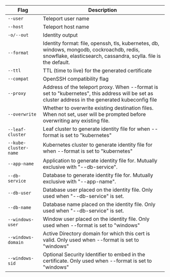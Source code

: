 | Flag | Description |
| - | - |
| `--user` | Teleport user name |
| `--host` | Teleport host name |
| `-o/--out` | Identity output |
| `--format` | Identity format: file, openssh, tls, kubernetes, db, windows, mongodb, cockroachdb, redis, snowflake, elasticsearch, cassandra, scylla. file is the default. |
| `--ttl` | TTL (time to live) for the generated certificate |
| `--compat` | OpenSSH compatibility flag |
| `--proxy` | Address of the teleport proxy. When --format is set to &#34;kubernetes&#34;, this address will be set as cluster address in the generated kubeconfig file |
| `--overwrite` | Whether to overwrite existing destination files. When not set, user will be prompted before overwriting any existing file. |
| `--leaf-cluster` | Leaf cluster to generate identity file for when --format is set to &#34;kubernetes&#34; |
| `--kube-cluster-name` | Kubernetes cluster to generate identity file for when --format is set to &#34;kubernetes&#34; |
| `--app-name` | Application to generate identity file for. Mutually exclusive with &#34;--db-service&#34;. |
| `--db-service` | Database to generate identity file for. Mutually exclusive with &#34;--app-name&#34;. |
| `--db-user` | Database user placed on the identity file. Only used when &#34;--db-service&#34; is set. |
| `--db-name` | Database name placed on the identity file. Only used when &#34;--db-service&#34; is set. |
| `--windows-user` | Window user placed on the identity file. Only used when --format is set to &#34;windows&#34; |
| `--windows-domain` | Active Directory domain for which this cert is valid. Only used when --format is set to &#34;windows&#34; |
| `--windows-sid` | Optional Security Identifier to embed in the certificate. Only used when --format is set to &#34;windows&#34; |

